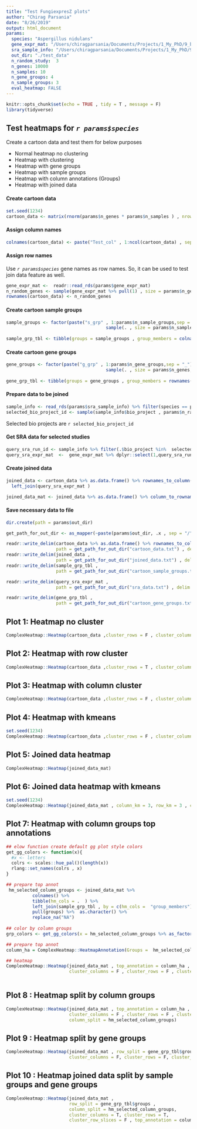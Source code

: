 ```yaml
---
title: "Test FungiexpresZ plots"
author: "Chirag Parsania"
date: "8/26/2019"
output: html_document
params:
  species: "Aspergillus nidulans"
  gene_expr_mat: "/Users/chiragparsania/Documents/Projects/1_My_PhD/9_bioseqc/fungiexpresz/app/expression_mats_rds_files_new/a_nidulans_expr_mat.rds"
  sra_sample_info: "/Users/chiragparsania/Documents/Projects/1_My_PhD/9_bioseqc/fungiexpresz/app/expression_mats_rds_files_new/sample_info.rds"
  out_dir: "./test_data"
  n_random_study:  3
  n_genes: 10000
  n_samples: 10
  n_gene_groups: 4
  n_sample_groups: 3
  eval_heatmap: FALSE
---
```




```r
knitr::opts_chunk$set(echo = TRUE , tidy = T , message = F)
library(tidyverse)
```


## Test heatmaps for *`r params$species`*

Create a cartoon data and test them for below purposes 

+ Normal heatmap no clustering 
+ Heatmap with clustering 
+ Heatmap with gene groups 
+ Heatmap with sample groups 
+ Heatmap with column annotations (Groups)
+ Heatmap with joined data  


#### Create cartoon data  

```r
set.seed(1234)
cartoon_data <- matrix(rnorm(params$n_genes * params$n_samples ) , nrow = params$n_genes)
```
#### Assign column names  

```r
colnames(cartoon_data) <- paste("Test_col" , 1:ncol(cartoon_data) , sep = "_")
```

#### Assign row names  

Use *`r params$species`* gene names as row names. So, it can be used to test join data feature as well. 

```r
gene_expr_mat <-  readr::read_rds(params$gene_expr_mat)
n_random_genes <- sample(gene_expr_mat %>% pull(1) , size = params$n_genes)
rownames(cartoon_data) <- n_random_genes
```

#### Create cartoon sample groups 

```r
sample_groups <- factor(paste("s_grp" , 1:params$n_sample_groups,sep = "_")) %>% 
                                      sample(. , size = params$n_samples,replace = T) 
                                      
sample_grp_tbl <- tibble(groups = sample_groups , group_members = colnames(cartoon_data))

```

#### Create cartoon gene groups 

```r
gene_groups <- factor(paste("g_grp" , 1:params$n_gene_groups,sep = "_")) %>% 
                                      sample(. , size = params$n_genes,replace = T)
                                      
gene_grp_tbl <- tibble(groups = gene_groups , group_members = rownames(cartoon_data))
```


#### Prepare data to be joined

```r
sample_info <- read_rds(params$sra_sample_info) %>% filter(species == params$species)
selected_bio_project_id <- sample(sample_info$bio_project , params$n_random_study)

```

Selected bio projects are `r selected_bio_project_id`

#### Get SRA data for selected studies 

```r

query_sra_run_id <- sample_info %>% filter(.$bio_project %in%  selected_bio_project_id) %>% pull(run_accession)
query_sra_expr_mat  <-  gene_expr_mat %>% dplyr::select(1,query_sra_run_id)

```

#### Create joined data 
```r
joined_data <- cartoon_data %>% as.data.frame() %>% rownames_to_column("geneName") %>% 
  left_join(query_sra_expr_mat ) 

joined_data_mat <- joined_data %>% as.data.frame() %>% column_to_rownames("geneName") %>% as.matrix()
```

#### Save necessary data to file

```r
dir.create(path = params$out_dir)  

get_path_for_out_dir <- as_mapper(~paste(params$out_dir, .x , sep = "/"))

readr::write_delim(cartoon_data %>% as.data.frame() %>% rownames_to_column("geneName"), 
                   path = get_path_for_out_dir("cartoon_data.txt") , delim = "\t")
readr::write_delim(joined_data , 
                   path = get_path_for_out_dir("joined_data.txt") , delim = "\t")
readr::write_delim(sample_grp_tbl , 
                   path = get_path_for_out_dir("cartoon_sample_groups.txt") , delim = "\t")

readr::write_delim(query_sra_expr_mat , 
                   path = get_path_for_out_dir("sra_data.txt") , delim = "\t")

readr::write_delim(gene_grp_tbl ,
                   path = get_path_for_out_dir("cartoon_gene_groups.txt") , delim = "\t")

```


## Plot 1: Heatmap no cluster 

```r
ComplexHeatmap::Heatmap(cartoon_data ,cluster_rows = F , cluster_columns = F)
```


## Plot 2: Heatmap with row cluster 

```r
ComplexHeatmap::Heatmap(cartoon_data ,cluster_rows = T , cluster_columns = F)
```

## Plot 3: Heatmap with column cluster
```r
ComplexHeatmap::Heatmap(cartoon_data ,cluster_rows = F , cluster_columns = T)
```


## Plot 4: Heatmap with kmeans 

```r
set.seed(1234)
ComplexHeatmap::Heatmap(cartoon_data ,cluster_rows = F , cluster_columns = F, row_km = 3 , column_km = 3)
```


## Plot 5: Joined data heatmap

```r
ComplexHeatmap::Heatmap(joined_data_mat)

```

## Plot 6: Joined data heatmap with kmeans

```r
set.seed(1234)
ComplexHeatmap::Heatmap(joined_data_mat , column_km = 3, row_km = 3 , cluster_column_slices = F , cluster_row_slices = F)

```

## Plot 7: Heatmap with column groups top annotations 

```r
## elow function create default gg plot style colors
get_gg_colors <- function(x){
  #x <- letters
  colrs <- scales::hue_pal()(length(x))
  rlang::set_names(colrs , x)
}

## prepare top annot 
 hm_selected_column_groups <- joined_data_mat %>% 
          colnames() %>% 
          tibble(hm_cols = .  ) %>% 
          left_join(sample_grp_tbl , by = c(hm_cols =  "group_members")) %>%   
          pull(groups) %>%  as.character() %>% 
          replace_na("NA")
 
## color by column groups 
grp_colors <- get_gg_colors(x = hm_selected_column_groups %>% as_factor() %>% levels())

## prepare top annot         
column_ha = ComplexHeatmap::HeatmapAnnotation(Groups =  hm_selected_column_groups , col = list(Groups = grp_colors))

## heatmap 
ComplexHeatmap::Heatmap(joined_data_mat , top_annotation = column_ha , 
                        cluster_columns = F , cluster_rows = F , cluster_column_slices = F)
        
```

## Plot 8 : Heatmap split by column groups
```r

ComplexHeatmap::Heatmap(joined_data_mat , top_annotation = column_ha , 
                        cluster_columns = F , cluster_rows = F , cluster_column_slices = F , 
                        column_split = hm_selected_column_groups)
```

## Plot 9 : Heatmap split by gene groups 

```r
ComplexHeatmap::Heatmap(joined_data_mat , row_split = gene_grp_tbl$groups , 
                        cluster_columns = F, cluster_rows = F, cluster_row_slices = F)
```


## Plot 10 : Heatmap joined data split by sample groups and gene groups 

```r

ComplexHeatmap::Heatmap(joined_data_mat , 
                        row_split = gene_grp_tbl$groups , 
                        column_split = hm_selected_column_groups,
                        cluster_columns = T, cluster_rows = T, 
                        cluster_row_slices = F , top_annotation = column_ha)
```












